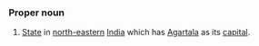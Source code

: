 ===Proper noun===
#[[State]] in [[north-eastern]] [[India]] which has [[Agartala]] as its [[capital]].